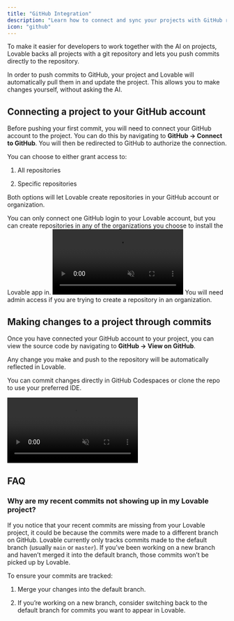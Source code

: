 ```yaml
---
title: "GitHub Integration"
description: "Learn how to connect and sync your projects with GitHub repositories"
icon: "github"
---
```


To make it easier for developers to work together with the AI on projects, Lovable backs all projects with a git repository and lets you push commits directly to the repository.

In order to push commits to GitHub, your project and Lovable will automatically pull them in and update the project. This allows you to make changes yourself, without asking the AI.

## Connecting a project to your GitHub account

Before pushing your first commit, you will need to connect your GitHub account to the project. You can do this by navigating to **GitHub → Connect to GitHub**. You will then be redirected to GitHub to authorize the connection.

You can choose to either grant access to:

1. All repositories

2. Specific repositories

Both options will let Lovable create repositories in your GitHub account or organization.

<Note>
  You can only connect one GitHub login to your Lovable account, but you can
  create repositories in any of the organizations you choose to install the
  Lovable app in.
</Note>

<Frame>
  <video autoPlay controls loop muted className="w-full">
    <source src="/assets/connect-to-github.mp4" type="video/mp4" />
  </video>
</Frame>

<Warning>
  You will need admin access if you are trying to create a repository in an
  organization.
</Warning>

## Making changes to a project through commits

Once you have connected your GitHub account to your project, you can view the source code by navigating to **GitHub → View on GitHub**.

Any change you make and push to the repository will be automatically reflected in Lovable.

You can commit changes directly in GitHub Codespaces or clone the repo to use your preferred IDE.

<Frame>
  <video autoPlay controls loop muted className="w-full">
    <source src="/assets/sync-commits.mp4" type="video/mp4" />
  </video>
</Frame>



## FAQ

### **Why are my recent commits not showing up in my Lovable project?**

If you notice that your recent commits are missing from your Lovable project, it could be because the commits were made to a different branch on GitHub. Lovable currently only tracks commits made to the default branch (usually `main` or `master`). If you’ve been working on a new branch and haven’t merged it into the default branch, those commits won’t be picked up by Lovable.

To ensure your commits are tracked:

1. Merge your changes into the default branch.

2. If you’re working on a new branch, consider switching back to the default branch for commits you want to appear in Lovable.